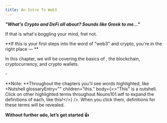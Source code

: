 ```yaml
---
title: An Intro To Web3
---
```


***"What's Crypto and DeFi all about? Sounds like Greek to me..."***

If that is what's boggling your mind, fret not.

\*\*If this is your first steps into the word of "web3" and crypto, you're in the right place — \*\*

In this chapter, we will be covering the basics of <Nutshell children="web3" glossaryEntry="content/glossary/web3.mdx" />, the blockchain, cryptocurrency, and crypto wallets.

\-

\*\*Note: \*\*Throughout the chapters you'll see words highlighted, like <Nutshell glossaryEntry="" children="this." body={<>"This" is a nutshell. Click on other highlighted terms throughout Nouns101.wtf to expand the definitions of each, like this!</>} />. When you click them, definitions for these terms will be revealed.&#x20;

**Without further ado, let’s get started 👍**
